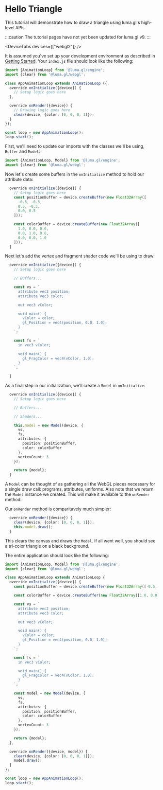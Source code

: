 
# Hello Triangle

This tutorial will demonstrate how to draw a triangle using luma.gl's high-level APIs.

:::caution
The tutorial pages have not yet been updated for luma.gl v9. 
:::

<DeviceTabs devices={["webgl2"]} />
<HelloTriangleExample />

It is assumed you've set up your development environment as described in
[Getting Started](/docs/getting-started). Your `index.js` file should look like the following:

```typescript
import {AnimationLoop} from '@luma.gl/engine';
import {clear} from '@luma.gl/webgl';

class AppAnimationLoop extends AnimationLoop ({
  override onInitialize({device}) {
    // Setup logic goes here
  },

  override onRender({device}) {
    // Drawing logic goes here
    clear(device, {color: [0, 0, 0, 1]});
  }
});

const loop = new AppAnimationLoop();
loop.start();
```

First, we'll need to update our imports with the classes we'll be using, `Buffer` and `Model`:

```typescript
import {AnimationLoop, Model} from '@luma.gl/engine';
import {clear} from '@luma.gl/webgl';
```

Now let's create some buffers in the `onInitialize` method to hold our attribute data:

```typescript
  override onInitialize({device}) {
    // Setup logic goes here
    const positionBuffer = device.createBuffer(new Float32Array([
      -0.5, -0.5,
      0.5, -0.5,
      0.0, 0.5
    ]));

    const colorBuffer = device.createBuffer(new Float32Array([
      1.0, 0.0, 0.0,
      0.0, 1.0, 0.0,
      0.0, 0.0, 1.0
    ]));
  }
```

Next let's add the vertex and fragment shader code we'll be using to draw:

```typescript
  override onInitialize({device}) {
    // Setup logic goes here

    // Buffers...

    const vs = `
      attribute vec2 position;
      attribute vec3 color;

      out vec3 vColor;

      void main() {
        vColor = color;
        gl_Position = vec4(position, 0.0, 1.0);
      }
    `;

    const fs = `
      in vec3 vColor;

      void main() {
        gl_FragColor = vec4(vColor, 1.0);
      }
    `;

  }
```

As a final step in our initialization, we'll create a `Model` in `onInitialize`:

```typescript
  override onInitialize({device}) {
    // Setup logic goes here

    // Buffers...

    // Shaders...

    this.model = new Model(device, {
      vs,
      fs,
      attributes: {
        position: positionBuffer,
        color: colorBuffer
      },
      vertexCount: 3
    });

    return {model};
  }
```

A `Model` can be thought of as gathering all the WebGL pieces necessary for a single draw call: programs, attributes, uniforms. Also note that we return the `Model` instance we created. This will make it available to the `onRender` method.

Our `onRender` method is comparitavely much simpler:

```typescript
  override onRender({device}) {
    clear(device, {color: [0, 0, 0, 1]});
    this.model.draw();
  }
```

This clears the canvas and draws the `Model`. If all went well, you should see a tri-color triangle on a black background.

The entire application should look like the following:

```typescript
import {AnimationLoop, Model} from '@luma.gl/engine';
import {clear} from '@luma.gl/webgl';

class AppAnimationLoop extends AnimationLoop {
  override onInitialize({device}) {
    const positionBuffer = device.createBuffer(new Float32Array([-0.5, -0.5, 0.5, -0.5, 0.0, 0.5]));

    const colorBuffer = device.createBuffer(new Float32Array([1.0, 0.0, 0.0, 0.0, 1.0, 0.0, 0.0, 0.0, 1.0]));

    const vs = `
      attribute vec2 position;
      attribute vec3 color;

      out vec3 vColor;

      void main() {
        vColor = color;
        gl_Position = vec4(position, 0.0, 1.0);
      }
    `;

    const fs = `
      in vec3 vColor;

      void main() {
        gl_FragColor = vec4(vColor, 1.0);
      }
    `;

    const model = new Model(device, {
      vs,
      fs,
      attributes: {
        position: positionBuffer,
        color: colorBuffer
      },
      vertexCount: 3
    });

    return {model};
  },

  override onRender({device, model}) {
    clear(device, {color: [0, 0, 0, 1]});
    model.draw();
  }
};

const loop = new AppAnimationLoop();
loop.start();
```
